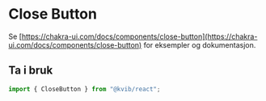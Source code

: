 
<Meta title="Komponenter/Close Button" />

# Close Button

Se [https://chakra-ui.com/docs/components/close-button](https://chakra-ui.com/docs/components/close-button) for eksempler og dokumentasjon.

## Ta i bruk

```jsx
import { CloseButton } from "@kvib/react";
```
